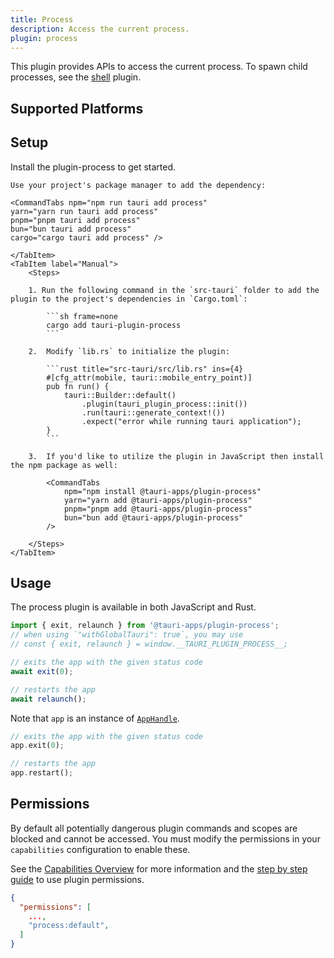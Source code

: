 ```yaml
---
title: Process
description: Access the current process.
plugin: process
---
```




<PluginLinks plugin={frontmatter.plugin} />

This plugin provides APIs to access the current process. To spawn child processes, see the [shell](/plugin/shell/) plugin.

## Supported Platforms

<Compatibility plugin={frontmatter.plugin} />

## Setup

Install the plugin-process to get started.

<Tabs>
    <TabItem label="Automatic">

    Use your project's package manager to add the dependency:

    <CommandTabs npm="npm run tauri add process"
    yarn="yarn run tauri add process"
    pnpm="pnpm tauri add process"
    bun="bun tauri add process"
    cargo="cargo tauri add process" />

    </TabItem>
    <TabItem label="Manual">
        <Steps>

        1. Run the following command in the `src-tauri` folder to add the plugin to the project's dependencies in `Cargo.toml`:

            ```sh frame=none
            cargo add tauri-plugin-process
            ```

        2.  Modify `lib.rs` to initialize the plugin:

            ```rust title="src-tauri/src/lib.rs" ins={4}
            #[cfg_attr(mobile, tauri::mobile_entry_point)]
            pub fn run() {
                tauri::Builder::default()
                    .plugin(tauri_plugin_process::init())
                    .run(tauri::generate_context!())
                    .expect("error while running tauri application");
            }
            ```

        3.  If you'd like to utilize the plugin in JavaScript then install the npm package as well:

            <CommandTabs
                npm="npm install @tauri-apps/plugin-process"
                yarn="yarn add @tauri-apps/plugin-process"
                pnpm="pnpm add @tauri-apps/plugin-process"
                bun="bun add @tauri-apps/plugin-process"
            />

        </Steps>
    </TabItem>

</Tabs>

## Usage

The process plugin is available in both JavaScript and Rust.

<Tabs>
<TabItem label="JavaScript">

```javascript
import { exit, relaunch } from '@tauri-apps/plugin-process';
// when using `"withGlobalTauri": true`, you may use
// const { exit, relaunch } = window.__TAURI_PLUGIN_PROCESS__;

// exits the app with the given status code
await exit(0);

// restarts the app
await relaunch();
```

</TabItem>
<TabItem label="Rust">

Note that `app` is an instance of [`AppHandle`](https://docs.rs/tauri/2.0.0-rc/tauri/struct.AppHandle.html).

```rust
// exits the app with the given status code
app.exit(0);

// restarts the app
app.restart();
```

</TabItem>
</Tabs>

## Permissions

By default all potentially dangerous plugin commands and scopes are blocked and cannot be accessed. You must modify the permissions in your `capabilities` configuration to enable these.

See the [Capabilities Overview](/security/capabilities/) for more information and the [step by step guide](/learn/security/using-plugin-permissions/) to use plugin permissions.

```json title="src-tauri/capabilities/main.json" ins={4}
{
  "permissions": [
    ...,
    "process:default",
  ]
}
```

<PluginPermissions plugin={frontmatter.plugin} />
